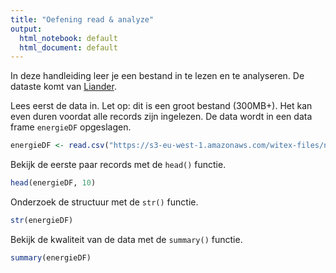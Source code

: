 ```yaml
---
title: "Oefening read & analyze"
output:
  html_notebook: default
  html_document: default
---
```


In deze handleiding leer je een bestand in te lezen en te analyseren. De dataste komt van [Liander](https://www.liander.nl/over-liander/innovatie/open-data/data).

Lees eerst de data in. Let op: dit is een groot bestand (300MB+). Het kan even duren voordat alle records zijn ingelezen. De data wordt in een data frame `energieDF` opgeslagen.

```r
energieDF <- read.csv("https://s3-eu-west-1.amazonaws.com/witex-files/nederland.csv")
```

Bekijk de eerste paar records met de `head()` functie.

```r
head(energieDF, 10)
```

Onderzoek de structuur met de `str()` functie.

```r
str(energieDF)
```

Bekijk de kwaliteit van de data met de `summary()` functie.

```r
summary(energieDF)
```

